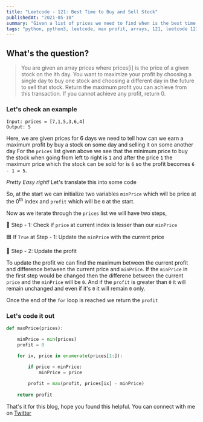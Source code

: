 ```yaml
---
title: "Leetcode - 121: Best Time to Buy and Sell Stock"
publishedAt: "2021-05-10"
summary: "Given a list of prices we need to find when is the best time to buy and sell a stock"
tags: "python, python3, leetcode, max profit, arrays, 121, leetcode 121, programming, coding, interview"
---
```


## What's the question?

<blockquote>
You are given an array prices where prices[i] is the price of a given stock on the ith day.
You want to maximize your profit by choosing a single day to buy one stock and choosing a different day in the future to sell that stock.
Return the maximum profit you can achieve from this transaction. If you cannot achieve any profit, return 0.
</blockquote>

### Let's check an example

```dart:Example
Input: prices = [7,1,5,3,6,4]
Output: 5
```

Here, we are given prices for 6 days we need to tell how can we earn a maximum profit by buy a stock on some day and selling it on some another day
For the `prices` list given above we see that the minimum price to buy the stock when going from left to right is `1` and after the price `1` the maximum price which the stock can be sold for is `6` so the profit becomes `6 - 1 = 5`.

*Pretty Easy right!* Let's translate this into some code  

So, at the start we can initialize two variables `minPrice` which will be price at the 0<sup>th</sup> index and `profit` which will be `0` at the start. 

Now as we iterate through the `prices` list we will have two steps,

🔵 Step - 1: Check if `price` at current index is lesser than our `minPrice`
    
🟦 If `True` at Step - 1: Update the `minPrice` with the current price

🔵 Step - 2: Update the profit

To update the profit we can find the maximum between the current profit and difference between the current price and `minPrice`. If the `minPrice` in the first step would be changed then the differene between the current `price` and the `minPrice` will be `0`. And if the `profit` is greater than `0` it will remain unchanged and even if it's `0` it will remain `0` only.

Once the end of the `for` loop is reached we return the `profit`

### Let's code it out

```dart:maxProfitStock.py
def maxPrice(prices):

    minPrice = min(prices)
    profit = 0

    for ix, price in enumerate(prices[1:]):

        if price < minPrice:
            minPrice = price
        
        profit = max(profit, prices[ix] - minPrice)
    
    return profit
```

That's it for this blog, hope you found this helpful. You can connect with me on <a target="_blank" href="https://twitter.com/saglanivatsal">Twitter</a>
